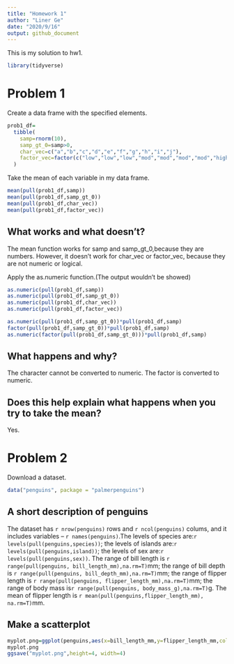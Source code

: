 ```yaml
---
title: "Homework 1"
author: "Liner Ge"
date: "2020/9/16"
output: github_document
---
```


This is my solution to hw1.
```r
library(tidyverse)
```

# Problem 1
Create a data frame with the specified elements.
```r
prob1_df=
  tibble(
    samp=rnorm(10),
    samp_gt_0=samp>0,
    char_vec=c("a","b","c","d","e","f","g","h","i","j"),
    factor_vec=factor(c("low","low","low","mod","mod","mod","mod","high","high","high"))
  )
```

Take the mean of each variable in my data frame.
```r
mean(pull(prob1_df,samp))
mean(pull(prob1_df,samp_gt_0))
mean(pull(prob1_df,char_vec))
mean(pull(prob1_df,factor_vec))
```
## What works and what doesn't?

The mean function works for samp and samp_gt_0,because they are numbers. However, it doesn't work for char_vec or factor_vec, because they are not numeric or logical.


Apply the as.numeric function.(The output wouldn't be showed)
```r
as.numeric(pull(prob1_df,samp))
as.numeric(pull(prob1_df,samp_gt_0))
as.numeric(pull(prob1_df,char_vec))
as.numeric(pull(prob1_df,factor_vec))
```
```r
as.numeric(pull(prob1_df,samp_gt_0))*pull(prob1_df,samp)
factor(pull(prob1_df,samp_gt_0))*pull(prob1_df,samp)
as.numeric(factor(pull(prob1_df,samp_gt_0)))*pull(prob1_df,samp)
```
## What happens and why?

The character cannot be converted to numeric. The factor is converted to numeric.

## Does this help explain what happens when you try to take the mean?

Yes.

# Problem 2

Download a dataset.
```r
data("penguins", package = "palmerpenguins")
```
## A short description of penguins

The dataset has `r nrow(penguins)` rows and `r ncol(penguins)` colums, and it includes variables -- `r names(penguins)`.The levels of species are:`r levels(pull(penguins,species))`; the levels of islands are:`r levels(pull(penguins,island))`; the levels of sex are:`r levels(pull(penguins,sex))`. The range of bill length is `r range(pull(penguins, bill_length_mm),na.rm=T)`mm; the range of bill depth is `r range(pull(penguins, bill_depth_mm),na.rm=T)`mm; the range of flipper length is `r range(pull(penguins, flipper_length_mm),na.rm=T)`mm; the range of body mass is`r range(pull(penguins, body_mass_g),na.rm=T)`g. The mean of flipper length is `r mean(pull(penguins,flipper_length_mm), na.rm=T)`mm.


## Make a scatterplot
```r
myplot.png=ggplot(penguins,aes(x=bill_length_mm,y=flipper_length_mm,color=species))+geom_point()
myplot.png
ggsave("myplot.png",height=4, width=4)
```
